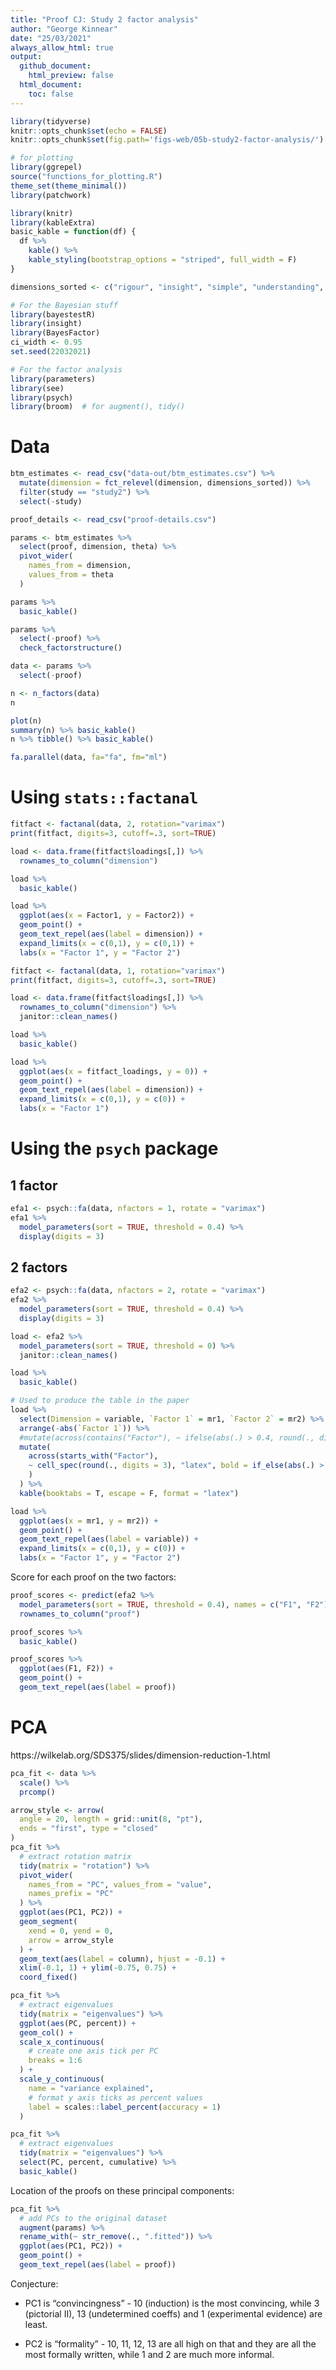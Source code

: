 ```yaml
---
title: "Proof CJ: Study 2 factor analysis"
author: "George Kinnear"
date: "25/03/2021"
always_allow_html: true
output:
  github_document:
    html_preview: false
  html_document:
    toc: false
---
```


```r
library(tidyverse)
knitr::opts_chunk$set(echo = FALSE)
knitr::opts_chunk$set(fig.path='figs-web/05b-study2-factor-analysis/')

# for plotting
library(ggrepel)
source("functions_for_plotting.R")
theme_set(theme_minimal())
library(patchwork)

library(knitr)
library(kableExtra)
basic_kable = function(df) {
  df %>% 
    kable() %>%
    kable_styling(bootstrap_options = "striped", full_width = F)
}

dimensions_sorted <- c("rigour", "insight", "simple", "understanding", "marks")

# For the Bayesian stuff
library(bayestestR)
library(insight)
library(BayesFactor)
ci_width <- 0.95
set.seed(22032021)

# For the factor analysis
library(parameters)
library(see)
library(psych)
library(broom)  # for augment(), tidy()
```

# Data

```r
btm_estimates <- read_csv("data-out/btm_estimates.csv") %>% 
  mutate(dimension = fct_relevel(dimension, dimensions_sorted)) %>% 
  filter(study == "study2") %>% 
  select(-study)

proof_details <- read_csv("proof-details.csv")

params <- btm_estimates %>% 
  select(proof, dimension, theta) %>% 
  pivot_wider(
    names_from = dimension,
    values_from = theta
  )

params %>% 
  basic_kable()
```

```r
params %>% 
  select(-proof) %>% 
  check_factorstructure()

data <- params %>% 
  select(-proof)
```

```r
n <- n_factors(data)
n
```
```r
plot(n)
summary(n) %>% basic_kable()
n %>% tibble() %>% basic_kable()
```

```r
fa.parallel(data, fa="fa", fm="ml")
```


# Using `stats::factanal`

```r
fitfact <- factanal(data, 2, rotation="varimax")
print(fitfact, digits=3, cutoff=.3, sort=TRUE)
```

```r
load <- data.frame(fitfact$loadings[,]) %>%
  rownames_to_column("dimension")

load %>%
  basic_kable()

load %>%
  ggplot(aes(x = Factor1, y = Factor2)) +
  geom_point() +
  geom_text_repel(aes(label = dimension)) +
  expand_limits(x = c(0,1), y = c(0,1)) +
  labs(x = "Factor 1", y = "Factor 2")
```


```r
fitfact <- factanal(data, 1, rotation="varimax")
print(fitfact, digits=3, cutoff=.3, sort=TRUE)
```

```r
load <- data.frame(fitfact$loadings[,]) %>%
  rownames_to_column("dimension") %>% 
  janitor::clean_names()

load %>%
  basic_kable()

load %>%
  ggplot(aes(x = fitfact_loadings, y = 0)) +
  geom_point() +
  geom_text_repel(aes(label = dimension)) +
  expand_limits(x = c(0,1), y = c(0)) +
  labs(x = "Factor 1")
```

# Using the `psych` package

## 1 factor

```r
efa1 <- psych::fa(data, nfactors = 1, rotate = "varimax") 
efa1 %>%
  model_parameters(sort = TRUE, threshold = 0.4) %>% 
  display(digits = 3)
```

## 2 factors

```r
efa2 <- psych::fa(data, nfactors = 2, rotate = "varimax") 
efa2 %>%
  model_parameters(sort = TRUE, threshold = 0.4) %>% 
  display(digits = 3)
```

```r
load <- efa2 %>%
  model_parameters(sort = TRUE, threshold = 0) %>% 
  janitor::clean_names()

load %>%
  basic_kable()

# Used to produce the table in the paper
load %>%
  select(Dimension = variable, `Factor 1` = mr1, `Factor 2` = mr2) %>% 
  arrange(-abs(`Factor 1`)) %>% 
  #mutate(across(contains("Factor"), ~ ifelse(abs(.) > 0.4, round(., digits = 3), "-"))) %>% 
  mutate(
    across(starts_with("Factor"),
    ~ cell_spec(round(., digits = 3), "latex", bold = if_else(abs(.) > 0.4, T, F))
    )
  ) %>% 
  kable(booktabs = T, escape = F, format = "latex")

load %>%
  ggplot(aes(x = mr1, y = mr2)) +
  geom_point() +
  geom_text_repel(aes(label = variable)) +
  expand_limits(x = c(0,1), y = c(0)) +
  labs(x = "Factor 1", y = "Factor 2")
```

Score for each proof on the two factors:

```r
proof_scores <- predict(efa2 %>%
  model_parameters(sort = TRUE, threshold = 0.4), names = c("F1", "F2")) %>% 
  rownames_to_column("proof")

proof_scores %>% 
  basic_kable()

proof_scores %>%
  ggplot(aes(F1, F2)) +
  geom_point() +
  geom_text_repel(aes(label = proof))
```

# PCA

https://wilkelab.org/SDS375/slides/dimension-reduction-1.html

```r
pca_fit <- data %>% 
  scale() %>% 
  prcomp()
```

```r
arrow_style <- arrow(
  angle = 20, length = grid::unit(8, "pt"),
  ends = "first", type = "closed"
)
pca_fit %>%
  # extract rotation matrix
  tidy(matrix = "rotation") %>%
  pivot_wider(
    names_from = "PC", values_from = "value",
    names_prefix = "PC"
  ) %>%
  ggplot(aes(PC1, PC2)) +
  geom_segment(
    xend = 0, yend = 0,
    arrow = arrow_style
  ) +
  geom_text(aes(label = column), hjust = -0.1) +
  xlim(-0.1, 1) + ylim(-0.75, 0.75) + 
  coord_fixed()
```

```r
pca_fit %>%
  # extract eigenvalues
  tidy(matrix = "eigenvalues") %>%
  ggplot(aes(PC, percent)) + 
  geom_col() + 
  scale_x_continuous(
    # create one axis tick per PC
    breaks = 1:6
  ) +
  scale_y_continuous(
    name = "variance explained",
    # format y axis ticks as percent values
    label = scales::label_percent(accuracy = 1)
  )

pca_fit %>%
  # extract eigenvalues
  tidy(matrix = "eigenvalues") %>% 
  select(PC, percent, cumulative) %>% 
  basic_kable()
```

Location of the proofs on these principal components:

```r
pca_fit %>%
  # add PCs to the original dataset
  augment(params) %>%
  rename_with(~ str_remove(., ".fitted")) %>% 
  ggplot(aes(PC1, PC2)) +
  geom_point() +
  geom_text_repel(aes(label = proof))
```

Conjecture:

* PC1 is "convincingness" - 10 (induction) is the most convincing, while 3 (pictorial II), 13 (undetermined coeffs) and 1 (experimental evidence) are least.

* PC2 is "formality" - 10, 11, 12, 13 are all high on that and they are all the most formally written, while 1 and 2 are much more informal.